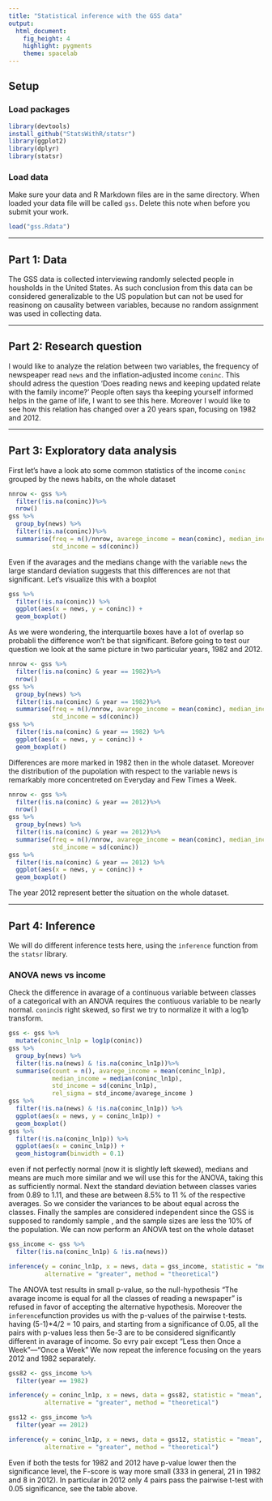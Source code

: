 ```yaml
---
title: "Statistical inference with the GSS data"
output: 
  html_document: 
    fig_height: 4
    highlight: pygments
    theme: spacelab
---
```


## Setup

### Load packages

```r
library(devtools)
install_github("StatsWithR/statsr")
library(ggplot2)
library(dplyr)
library(statsr)
```

### Load data

Make sure your data and R Markdown files are in the same directory. When loaded
your data file will be called `gss`. Delete this note when before you submit 
your work. 

```r
load("gss.Rdata")
```



* * *

## Part 1: Data
The GSS data is collected interviewing randomly selected people in housholds in the United States. As such conclusion from this data can be considered generalizable to the US population but can not be used for reasinong on causality between variables, because no random assignment was used in collecting data.

* * *

## Part 2: Research question
I would like to analyze the relation between two variables, the frequency of newspeaper read `news` and the inflation-adjusted income  `coninc`. This should adress the question 'Does reading news and keeping updated relate with the family income?'
People often says tha keeping yourself informed helps in the game of life, I want to see this here.
Moreover I would like to see how this relation has changed over a 20 years span, focusing on 1982 and 2012.

* * *

## Part 3: Exploratory data analysis

First let's have a look ato some common statistics of the income `coninc` grouped by the news habits, on the whole dataset

```r
nnrow <- gss %>%
  filter(!is.na(coninc))%>%
  nrow()
gss %>%
  group_by(news) %>%
  filter(!is.na(coninc))%>%
  summarise(freq = n()/nnrow, avarege_income = mean(coninc), median_income = median(coninc),
            std_income = sd(coninc))
```
Even if the avarages and the medians change with the variable `news` the large standard deviation suggests that this differences are not that significant. Let's visualize this with a boxplot
```r
gss %>%
  filter(!is.na(coninc)) %>%
  ggplot(aes(x = news, y = coninc)) +
  geom_boxplot()
```

As we were wondering, the interquartile boxes have a lot of overlap so probabli the difference won't be that significant. 
Before going to test our question we look at the same picture in two particular years, 1982 and 2012.

```r
nnrow <- gss %>%
  filter(!is.na(coninc) & year == 1982)%>%
  nrow()
gss %>%
  group_by(news) %>%
  filter(!is.na(coninc) & year == 1982)%>%
  summarise(freq = n()/nnrow, avarege_income = mean(coninc), median_income = median(coninc),
            std_income = sd(coninc))
gss %>%
  filter(!is.na(coninc) & year == 1982) %>%
  ggplot(aes(x = news, y = coninc)) +
  geom_boxplot()
```

Differences are more marked in 1982 then in the whole dataset. Moreover the distribution of the pupolation with respect to the variable news is remarkably more concentreted on Everyday and Few Times a Week.

```r
nnrow <- gss %>%
  filter(!is.na(coninc) & year == 2012)%>%
  nrow()
gss %>%
  group_by(news) %>%
  filter(!is.na(coninc) & year == 2012)%>%
  summarise(freq = n()/nnrow, avarege_income = mean(coninc), median_income = median(coninc),
            std_income = sd(coninc))
gss %>%
  filter(!is.na(coninc) & year == 2012) %>%
  ggplot(aes(x = news, y = coninc)) +
  geom_boxplot()
```

The year 2012 represent better the situation on the whole dataset.

* * *

## Part 4: Inference

We will do different inference tests here, using the `inference` function from the `statsr` library.

### ANOVA news vs income 

Check the difference in avarage of a continuous variable between classes of a  categorical with an ANOVA requires the contiuous variable to be nearly normal. `coninc`is right skewed, so first we try to normalize it with a log1p transform.

```r
gss <- gss %>%
  mutate(coninc_ln1p = log1p(coninc))
gss %>%
  group_by(news) %>%
  filter(!is.na(news) & !is.na(coninc_ln1p))%>%
  summarise(count = n(), avarege_income = mean(coninc_ln1p), 
            median_income = median(coninc_ln1p),
            std_income = sd(coninc_ln1p),
            rel_sigma = std_income/avarege_income )
gss %>%
  filter(!is.na(news) & !is.na(coninc_ln1p)) %>%
  ggplot(aes(x = news, y = coninc_ln1p)) +
  geom_boxplot()
gss %>%
  filter(!is.na(coninc_ln1p)) %>%
  ggplot(aes(x = coninc_ln1p)) +
  geom_histogram(binwidth = 0.1)
```

even if not perfectly normal (now it is slightly left skewed), medians and means are much more similar and we will use this for the ANOVA, taking this as sufficiently normal. 
Next the standard deviation between classes varies from 0.89 to 1.11, and these are between 8.5% to 11 % of the respective averages. So we consider the variances to be about equal across the classes.
Finally the samples are considered independent since the GSS is supposed to randomly sample , and the sample sizes are less the 10% of the population.
We can now perform an ANOVA test on the whole dataset

```r
gss_income <- gss %>%
  filter(!is.na(coninc_ln1p) & !is.na(news))

inference(y = coninc_ln1p, x = news, data = gss_income, statistic = "mean", type = "ht", 
          alternative = "greater", method = "theoretical")
```

The ANOVA test results in small p-value, so the null-hypothesis "The avarage income is equal for all the classes of reading a newspaper" is refused in favor of accepting the alternative hypothesis. Moreover the `inference`function provides us with the p-values of the pairwise t-tests. having (5-1)*4/2 = 10 pairs, and starting from a significance of 0.05, all the pairs with p-values less then 5e-3 are to be considered significantly different in avarage of income. So evry pair except "Less then Once a Week"---"Once a Week"
We now repeat the inference focusing on the years 2012 and 1982 separately.

```r
gss82 <- gss_income %>%
  filter(year == 1982)

inference(y = coninc_ln1p, x = news, data = gss82, statistic = "mean", type = "ht", 
          alternative = "greater", method = "theoretical")
```

```r
gss12 <- gss_income %>%
  filter(year == 2012)

inference(y = coninc_ln1p, x = news, data = gss12, statistic = "mean", type = "ht", 
          alternative = "greater", method = "theoretical")
```

Even if both the tests for 1982 and 2012 have p-value lower then the significance level, the F-score is way more small (333 in general, 21 in 1982 and 8 in 2012). In particular in 2012 only 4 pairs pass the pairwise t-test with 0.05 significance, see the table above.
